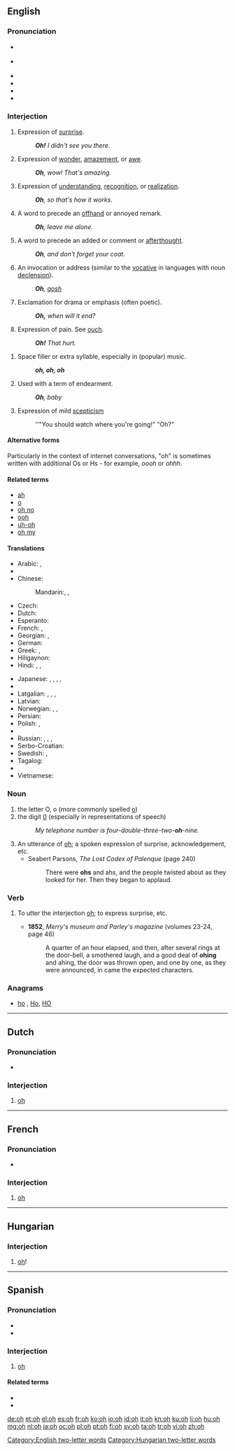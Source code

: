 {{also|OH|óh|öh}}
==English==

===Pronunciation===
* {{a|UK}} {{IPA|/əʊ/}}
* {{a|US}} {{IPA|/oʊ/}}
* {{audio|en-us-oh-surprise.ogg|Audio (US) (surprise)}}
* {{audio|en-us-oh-realization.ogg|Audio (US) (realization)}}
* {{homophones|o|owe}}
* {{rhymes|əʊ}}

===Interjection===
{{en-interj}}

# Expression of [[surprise]].
#: '''''Oh!'''  I didn't see you there.''
# Expression of [[wonder]], [[amazement]], or [[awe]].
#: '''''Oh''', wow! That's amazing.''
# Expression of [[understanding]], [[recognition]], or [[realization]].
#: '''''Oh''', so that's how it works.''
# A word to precede an [[offhand]] or annoyed remark.
#: '''''Oh''', leave me alone.''
# A word to precede an added or comment or [[afterthought]].
#: '''''Oh''', and don't forget your coat.''
# An invocation or address (similar to the [[vocative]] in languages with noun [[declension]]).
#: '''''Oh''', [[gosh]]''
# Exclamation for drama or emphasis (often poetic).
#: '''''Oh,''' when will it end?''
# Expression of pain.  See [[ouch]].
#: '''''Oh!''' That hurt.''
{{quote-Fanny Hill|part=2
|"'''Oh'''! . . . '''oh'''! . . . I can't bear it . . . It is too much . . . I die . . . I am going . . ." were Polly's expressions of extasy}}
# Space filler or extra syllable, especially in (popular) music.
#: '''''oh, oh, oh'''''
# Used with a term of endearment.
#: '''''Oh''', baby''
# {{interrogative}} Expression of mild [[scepticism]]
#: ''"You should watch where you're going!" "Oh?"

====Alternative forms====
Particularly in the context of internet conversations, "oh" is sometimes written with additional Os or Hs - for example, ''oooh'' or ''ohhh''.

====Related terms====
* [[ah]]
* [[o]]
* [[oh no]]
* [[ooh]]
* [[uh-oh]]
* [[oh my]]

====Translations====
{{trans-top|expression of surprise}}
* Arabic: {{t-|ar|وا|tr=waa}},  {{t+|ar|يا|tr=yaa}}
* {{trreq|hy}}
* Chinese:
*: Mandarin:{{t-|cmn|哎呀|tr=āiyā|sc=Hani}}, {{t-|cmn|哎哟|tr=āiyō|sc=Hani}}, {{qualifier|different tone expresses different level of surprise}} {{t|cmn|哦|tr=o, ò, ó|sc=Hani}}
* Czech: {{t+|cs|ach}}
* Dutch: {{t+|nl|o}}
* Esperanto: {{t+|eo|ho}}
* French: {{t+|fr|oh}}, {{t+|fr|ah}}
* Georgian: {{t-|ka|ოჰ|tr=oh|sc=Geor}}, {{t-|ka|ახ|tr=ax|sc=Geor}}
* German: {{t+|de|ach}}
* Greek: {{t+|el|ω|tr=o|sc=Grek}}, {{t|el|α|tr=a|sc=Grek}}
* Hiligaynon: {{tø|hil|abao|alt=abáo}}
* Hindi: {{t-|hi|अरे|tr=are|sc=Deva}}, {{t-|hi|हे|tr=he|sc=Deva}}, {{t+|hi|ओ|tr=o|sc=Deva}}
{{trans-mid}}
* Japanese: {{t-|ja|あら|tr=ara}},  {{t+|ja|おや|tr=oya}},  {{t-|ja|まあ|tr=mā}},  {{t+|ja|ああ|tr=ā}}, {{t-|ja|へえ|tr=hē|sc=Jpan}}
* {{trreq|ko}}
* Latgalian: {{tø|ltg|oi}}, {{tø|ltg|ai}}, {{tø|ltg|ek}}, {{tø|ltg|a}}
* Latvian: {{t-|lv|ak}}
* Norwegian: {{t-|no|oi}}, {{t+|no|å}}, {{t+|no|ai}}
* Persian: {{t+|fa|به|tr=ba|sc=fa-Arab}}
* Polish: {{t+|pl|och}}, {{t+|pl|ach}}
* {{trreq|ro}}
* Russian: {{t+|ru|о|tr=o}},  {{t+|ru|ой|tr=oj}},  {{t+|ru|ах|tr=ax}},  {{t+|ru|ох|tr=ox}}
* Serbo-Croatian: {{t-|sh|oj}}
* Swedish: {{t+|sv|åh}},  {{t+|sv|å}}
* Tagalog: {{t+|tl|ay}}
* {{trreq|tr}}
* Vietnamese: {{t+|vi|ồ}}
{{trans-bottom}}

===Noun===
{{en-noun}}

# the letter O, o (more commonly spelled [[o]])
# the digit [[0]] (especially in representations of speech)
#: ''My telephone number is four-double-three-two-'''oh'''-nine.''
# An utterance of [[oh]]; a spoken expression of surprise, acknowledgement, etc.
#* Seabert Parsons, ''The Lost Codex of Palenque'' (page 240)
#*: There were '''ohs''' and ahs, and the people twisted about as they looked for her. Then they began to applaud.

===Verb===
{{en-verb}}

# {{intransitive}} To utter the interjection [[oh]]; to express surprise, etc.
#* '''1852''', ''Merry's museum and Parley's magazine'' (volumes 23-24, page 46)
#*: A quarter of an hour elapsed, and then, after several rings at the door-bell, a smothered laugh, and a good deal of '''ohing''' and ahing, the door was thrown open, and one by one, as they were announced, in came the expected characters.

===Anagrams===
* [[ho#English|ho]] , [[Ho#English|Ho]], [[HO#English|HO]]

[[Category:English two-letter words]]

----

==Dutch==

===Pronunciation===
* {{IPA|/oː/|lang=nl}}

===Interjection===
{{nl-interj}}

# [[#English|oh]]

----

==French==

===Pronunciation===
* {{IPA|/o/|lang=fr}}

===Interjection===
{{head|fr|interjection}}

# [[#English|oh]]

----

==Hungarian==

===Interjection===
{{head|hu|interjection}}

# [[oh#English|oh]]!

[[Category:Hungarian two-letter words]]

----

==Spanish==

===Pronunciation===
* {{IPA|/o/|lang=es}}
* {{homophones|o|ó|lang=es}}

===Interjection===
{{es-intj}}

# [[#English|oh]] {{gloss|expression of awe, surprise, pain or realization}}

====Related terms====
* {{l|es|ah}}
* {{l|es|eh}}

[[de:oh]]
[[et:oh]]
[[el:oh]]
[[es:oh]]
[[fr:oh]]
[[ko:oh]]
[[io:oh]]
[[id:oh]]
[[it:oh]]
[[kn:oh]]
[[ku:oh]]
[[li:oh]]
[[hu:oh]]
[[mg:oh]]
[[nl:oh]]
[[ja:oh]]
[[oc:oh]]
[[pl:oh]]
[[pt:oh]]
[[fi:oh]]
[[sv:oh]]
[[ta:oh]]
[[tr:oh]]
[[vi:oh]]
[[zh:oh]]